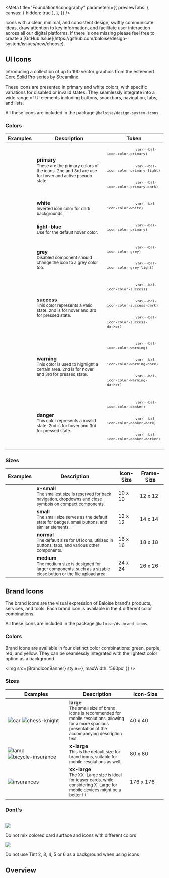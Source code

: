 
<Meta
  title="Foundation/Iconography"
  parameters={{
    previewTabs: {
      canvas: { hidden: true },
    },
  }}
/>

<Banner label="Iconography" section="Foundation" color="purple" puzzle />

<Lead>
  Icons with a clear, minimal, and consistent design, swiftly communicate ideas, draw attention to key information, and
  facilitate user interaction across all our digital platforms.
</Lead>

<InfoQuote>
  If there is one missing please feel free to create a [GitHub
  Issue](https://github.com/baloise/design-system/issues/new/choose).
</InfoQuote>

## UI Icons

Introducing a collection of up to 100 vector graphics from the esteemed [Core Solid Pro](https://www.streamlinehq.com/icons/streamline-mini-bold)
series by [Streamline](https://www.streamlinehq.com).

These icons are presented in primary and white colors, with specific variations for disabled or invalid states.
They seamlessly integrate into a wide range of UI elements including buttons, snackbars, navigation, tabs, and lists.

All these icons are included in the package `@baloise/design-system-icons`.

### Colors

<bal-doc-app>
  <table className="sb-unstyled table w-full">
    <thead>
      <tr>
        <th>Examples</th>
        <th>Description</th>
        <th>Token</th>
      </tr>
    </thead>
    <tbody>
      <tr>
        <td>
          <div className="flex gap-normal p-small">
            <bal-icon name="star-full" size="medium" color="primary"></bal-icon>
            <bal-icon name="star-full" size="medium" color="primary-light"></bal-icon>
            <bal-icon name="star-full" size="medium" color="primary-dark"></bal-icon>
          </div>
        </td>
        <td>
          <strong>primary</strong>
          <br />
          <small>
            These are the primary colors of the icons. 2nd and 3rd are use for hover and active pseudo state.
          </small>
        </td>
        <td>
          <small>
            <pre>
              <code>var(--bal-icon-color-primary)</code>
            </pre>
            <pre>
              <code>var(--bal-icon-color-primary-light)</code>
            </pre>
            <pre>
              <code>var(--bal-icon-color-primary-dark)</code>
            </pre>
          </small>
        </td>
      </tr>
      <tr>
        <td>
          <div className="bg-primary p-small">
            <bal-icon name="date" size="medium" color="white"></bal-icon>
          </div>
        </td>
        <td>
          <strong>white</strong>
          <br />
          <small>Inverted icon color for dark backgrounds.</small>
        </td>
        <td>
          <small>
            <pre>
              <code>var(--bal-icon-color-white)</code>
            </pre>
          </small>
        </td>
      </tr>
      <tr>
        <td>
          <div className="flex gap-normal p-small">
            <bal-icon name="location" size="medium" color="light-blue"></bal-icon>
          </div>
        </td>
        <td>
          <strong>light-blue</strong>
          <br />
          <small>Use for the default hover color.</small>
        </td>
        <td>
          <small>
            <pre>
              <code>var(--bal-icon-color-primary)</code>
            </pre>
          </small>
        </td>
      </tr>
      <tr>
        <td>
          <div className="flex gap-normal p-small">
            <bal-icon name="edit" size="medium" color="grey"></bal-icon>
            <bal-icon name="edit" size="medium" color="grey-light"></bal-icon>
          </div>
        </td>
        <td>
          <strong>grey</strong>
          <br />
          <small>Disabled component should change the icon to a grey color too.</small>
        </td>
        <td>
          <small>
            <pre>
              <code>var(--bal-icon-color-grey)</code>
            </pre>
          </small>
          <small>
            <pre>
              <code>var(--bal-icon-color-grey-light)</code>
            </pre>
          </small>
        </td>
      </tr>
      <tr>
        <td>
          <div className="flex gap-normal p-small">
            <bal-icon name="check-circle" size="medium" color="success"></bal-icon>
            <bal-icon name="check-circle" size="medium" color="success-dark"></bal-icon>
            <bal-icon name="check-circle" size="medium" color="success-darker"></bal-icon>
          </div>
        </td>
        <td>
          <strong>success</strong>
          <br />
          <small>This color represents a valid state. 2nd is for hover and 3rd for pressed state.</small>
        </td>
        <td>
          <small>
            <pre>
              <code>var(--bal-icon-color-success)</code>
            </pre>
          </small>
          <small>
            <pre>
              <code>var(--bal-icon-color-success-dark)</code>
            </pre>
          </small>
          <small>
            <pre>
              <code>var(--bal-icon-color-success-darker)</code>
            </pre>
          </small>
        </td>
      </tr>
      <tr>
        <td>
          <div className="flex gap-normal p-small">
            <bal-icon name="alert-triangle" size="medium" color="warning"></bal-icon>
            <bal-icon name="alert-triangle" size="medium" color="warning-dark"></bal-icon>
            <bal-icon name="alert-triangle" size="medium" color="warning-darker"></bal-icon>
          </div>
        </td>
        <td>
          <strong>warning</strong>
          <br />
          <small>This color is used to highlight a certain area. 2nd is for hover and 3rd for pressed state.</small>
        </td>
        <td>
          <small>
            <pre>
              <code>var(--bal-icon-color-warning)</code>
            </pre>
          </small>
          <small>
            <pre>
              <code>var(--bal-icon-color-warning-dark)</code>
            </pre>
          </small>
          <small>
            <pre>
              <code>var(--bal-icon-color-warning-darker)</code>
            </pre>
          </small>
        </td>
      </tr>
      <tr>
        <td>
          <div className="flex gap-normal p-small">
            <bal-icon name="close-circle" size="medium" color="danger"></bal-icon>
            <bal-icon name="close-circle" size="medium" color="danger-dark"></bal-icon>
            <bal-icon name="close-circle" size="medium" color="danger-darker"></bal-icon>
          </div>
        </td>
        <td>
          <strong>danger</strong>
          <br />
          <small>This color represents a invalid state. 2nd is for hover and 3rd for pressed state.</small>
        </td>
        <td>
          <small>
            <pre>
              <code>var(--bal-icon-color-danker)</code>
            </pre>
          </small>
          <small>
            <pre>
              <code>var(--bal-icon-color-danker-dark)</code>
            </pre>
          </small>
          <small>
            <pre>
              <code>var(--bal-icon-color-danker-darker)</code>
            </pre>
          </small>
        </td>
      </tr>
    </tbody>
  </table>
</bal-doc-app>

### Sizes

<bal-doc-app>
  <table className="sb-unstyled table w-full">
    <thead>
      <tr>
        <th>Examples</th>
        <th>Description</th>
        <th>Icon-Size</th>
        <th>Frame-Size</th>
      </tr>
    </thead>
    <tbody>
      <tr>
        <td>
          <div className="flex gap-normal">
            <bal-icon name="caret-left" size="x-small"></bal-icon>
            <bal-icon name="caret-down" size="x-small"></bal-icon>
          </div>
        </td>
        <td>
          <strong>x-small</strong>
          <br />
          <small>
            The smallest size is reserved for back navigation, dropdowns and close symbols on compact components.
          </small>
        </td>
        <td>10 x 10</td>
        <td>12 x 12</td>
      </tr>
      <tr>
        <td>
          <div className="flex gap-normal">
            <bal-icon name="search" size="small"></bal-icon>
            <bal-icon name="account" size="small"></bal-icon>
          </div>
        </td>
        <td>
          <strong>small</strong>
          <br />
          <small>The small size serves as the default state for badges, small buttons, and similar elements.</small>
        </td>
        <td>12 x 12</td>
        <td>14 x 14</td>
      </tr>
      <tr>
        <td>
          <div className="flex gap-normal">
            <bal-icon name="edit"></bal-icon>
            <bal-icon name="menu-bars"></bal-icon>
          </div>
        </td>
        <td>
          <strong>normal</strong>
          <br />
          <small>The default size for UI icons, utilized in buttons, tabs, and various other components.</small>
        </td>
        <td>16 x 16</td>
        <td>18 x 18</td>
      </tr>
      <tr>
        <td>
          <div className="flex gap-normal">
            <bal-icon name="close" size="medium"></bal-icon>
            <bal-icon name="upload" size="medium"></bal-icon>
          </div>
        </td>
        <td>
          <strong>medium</strong>
          <br />
          <small>
            The medium size is designed for larger components, such as a sizable close button or the file upload area.
          </small>
        </td>
        <td>24 x 24</td>
        <td>26 x 26</td>
      </tr>
    </tbody>
  </table>
</bal-doc-app>

## Brand Icons

The brand icons are the visual expression of Baloise brand's products, services, and tools.
Each brand icon is available in the 4 different color combinations.

All these icons are included in the package `@baloise/ds-brand-icons`.

### Colors

Brand icons are available in four distinct color combinations: green, purple, red, and yellow.
They can be seamlessly integrated with the lightest color option as a background.


<img src={BrandIconBanner} style={{ maxWidth: '560px' }} />

### Sizes

<bal-doc-app>
  <table className="sb-unstyled table w-full">
    <thead>
      <tr>
        <th width="180px">Examples</th>
        <th>Description</th>
        <th width="100px">Icon-Size</th>
      </tr>
    </thead>
    <tbody>
      <tr>
        <td>
          <div className="flex gap-normal">
            <img
              src={`/assets/images/brand-icons/car-green.svg`}
              alt="car"
              style={{ minWidth: '40px', maxWidth: '40px' }}
            />
            <img
              src={`/assets/images/brand-icons/chess-knight-purple.svg`}
              alt="chess-knight"
              style={{ minWidth: '40px', maxWidth: '40px' }}
            />
          </div>
        </td>
        <td>
          <strong>large</strong>
          <br />
          <small>
            The small size of brand icons is recommended for mobile resolutions, allowing for a more spacious
            presentation of the accompanying description text.
          </small>
        </td>
        <td>40 x 40</td>
      </tr>
      <tr>
        <td>
          <div className="flex gap-normal">
            <img
              src={`/assets/images/brand-icons/lamp-red.svg`}
              alt="lamp"
              style={{ minWidth: '80px', maxWidth: '80px' }}
            />
            <img
              src={`/assets/images/brand-icons/bicycle-insurance-tangerine.svg`}
              alt="bicycle-insurance"
              style={{ minWidth: '80px', maxWidth: '80px' }}
            />
          </div>
        </td>
        <td>
          <strong>x-large</strong>
          <br />
          <small>This is the default size for brand icons, suitable for mobile resolutions as well.</small>
        </td>
        <td>80 x 80</td>
      </tr>
      <tr>
        <td>
          <div className="flex gap-normal">
            <img
              src={`/assets/images/brand-icons/insurances-purple.svg`}
              alt="insurances"
              style={{ minWidth: '176px', maxWidth: '176px' }}
            />
          </div>
        </td>
        <td>
          <strong>xx-large</strong>
          <br />
          <small>
            The XX-Large size is ideal for teaser cards, while considering X-Large for mobile devices might be a better
            fit.
          </small>
        </td>
        <td>176 x 176</td>
      </tr>
    </tbody>
  </table>
</bal-doc-app>

### Dont's


<br />
<div className="sb-unstyled grid">
  <div className="col is-4">
    <img src={Backgrounds4} />
    <p>Do not mix colored card surface and icons with different colors</p>
  </div>
  <div className="col is-4">
    <img src={ColorCombinations6} />
    <p>Do not use Tint 2, 3, 4, 5 or 6 as a background when using icons</p>
  </div>
</div>

## Overview

<br />

<IconOverview />

<br />

<Footer>
  <LinkCards>
    <LinkCard
      pageTitle="Components/Data Display/Icon"
      description="The icons are clear, minimal and consistent across all our digital platforms"
    />
  </LinkCards>
</Footer>
